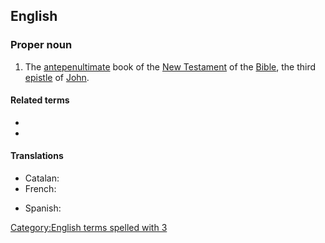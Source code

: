 ==English==

===Proper noun===
{{en-proper noun}}
{{book of the Bible|Third Epistle of John}}

# {{lb|en|biblical}} The [[antepenultimate]] book of the [[New Testament]] of the [[Bible]], the third [[epistle]] of [[John]].

====Related terms====
* {{l|en|1 John}}
* {{l|en|2 John}}

====Translations====
{{trans-top|Book of the Bible}}
* Catalan: {{t|ca|3 Joan}}
* French: {{t|fr|3 Jean|m}}
{{trans-mid}}
* Spanish: {{t|es|3 Juan|m}}
{{trans-bottom}}

[[Category:English terms spelled with 3]]